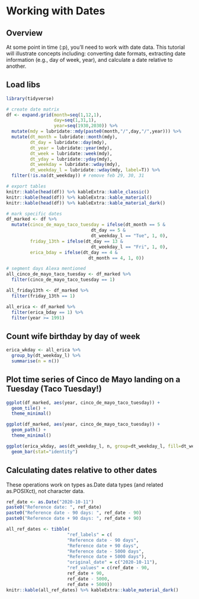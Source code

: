 # Working with Dates

## Overview
At some point in time (:p), you'll need to work with date data. This tutorial will illustrate concepts including: converting date formats, extracting date information (e.g., day of week, year), and calculate a date relative to another.

## Load libs
```r
library(tidyverse)
```

```r
# create date matrix
df <- expand.grid(month=seq(1,12,1),
                  day=seq(1,31,1),
                  year=seq(1930,2030)) %>%
  mutate(mdy = lubridate::mdy(paste0(month,"/",day,"/",year))) %>%
  mutate(dt_month = lubridate::month(mdy),
         dt_day = lubridate::day(mdy),
         dt_year = lubridate::year(mdy),
         dt_week = lubridate::week(mdy),
         dt_yday = lubridate::yday(mdy),
         dt_weekday = lubridate::wday(mdy),
         dt_weekday_l = lubridate::wday(mdy, label=T)) %>%
  filter(!is.na(dt_weekday)) # remove feb 29, 30, 31

# export tables
knitr::kable(head(df)) %>% kableExtra::kable_classic()
knitr::kable(head(df)) %>% kableExtra::kable_material()
knitr::kable(head(df)) %>% kableExtra::kable_material_dark()
```

```r

# mark specific dates
df_marked <- df %>%
  mutate(cinco_de_mayo_taco_tuesday = ifelse(dt_month == 5 &
                                dt_day == 5 &
                                dt_weekday_l == "Tue", 1, 0),
         friday_13th = ifelse(dt_day == 13 &
                                dt_weekday_l == "Fri", 1, 0),
         erica_bday = ifelse(dt_day == 4 &
                               dt_month == 4, 1, 0))

# segment days Alexa mentioned
all_cinco_de_mayo_taco_tuesday <- df_marked %>%
  filter(cinco_de_mayo_taco_tuesday == 1)

all_friday13th <- df_marked %>%
  filter(friday_13th == 1)

all_erica <- df_marked %>%
  filter(erica_bday == 1) %>%
  filter(year >= 1991)

```

## Count wife birthday by day of week
```r
erica_wkday <- all_erica %>%
  group_by(dt_weekday_l) %>%
  summarise(n = n())

```

## Plot time series of Cinco de Mayo landing on a Tuesday (Taco Tuesday!)

```r
ggplot(df_marked, aes(year, cinco_de_mayo_taco_tuesday)) +
  geom_tile() +
  theme_minimal()

ggplot(df_marked, aes(year, cinco_de_mayo_taco_tuesday)) +
  geom_path() +
  theme_minimal()

ggplot(erica_wkday, aes(dt_weekday_l, n, group=dt_weekday_l, fill=dt_weekday_l)) +
  geom_bar(stat="identity")
```

## Calculating dates relative to other dates

:::attention

These operations work on types as.Date data types (and related as.POSIXct), not character data.

:::

```r
ref_date <- as.Date("2020-10-11")
paste0("Reference date: ", ref_date)
paste0("Reference date - 90 days: ", ref_date - 90)
paste0("Reference date + 90 days: ", ref_date + 90)
```

```r
all_ref_dates <- tibble(
                       "ref_labels" = c(
                       "Reference date - 90 days",
                       "Reference date + 90 days",
                       "Reference date - 5000 days",
                       "Reference date + 5000 days"),
                       "original_date" = c("2020-10-11"),
                       "ref_values" = c(ref_date - 90,
                       ref_date + 90,
                       ref_date - 5000,
                       ref_date + 5000))
knitr::kable(all_ref_dates) %>% kableExtra::kable_material_dark()
```
